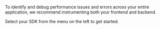 To identify and debug performance issues and errors across your entire application, we recommend instrumenting both your frontend and backend.

Select your SDK from the menu on the left to get started.
